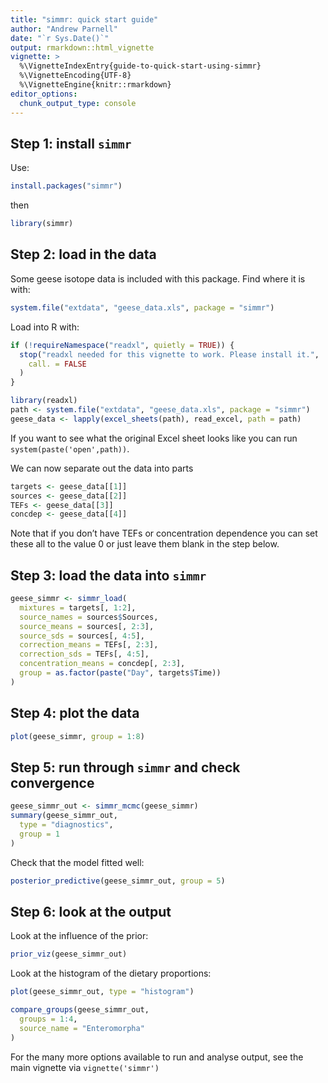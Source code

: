 ```yaml
---
title: "simmr: quick start guide"
author: "Andrew Parnell"
date: "`r Sys.Date()`"
output: rmarkdown::html_vignette
vignette: >
  %\VignetteIndexEntry{guide-to-quick-start-using-simmr}
  %\VignetteEncoding{UTF-8}
  %\VignetteEngine{knitr::rmarkdown}
editor_options: 
  chunk_output_type: console
---
```


## Step 1: install `simmr`

Use:
```r
install.packages("simmr")
```

then
```r
library(simmr)
```

## Step 2: load in the data

Some geese isotope data is included with this package. Find where it is with:
```r
system.file("extdata", "geese_data.xls", package = "simmr")
```

Load into R with:
```r
if (!requireNamespace("readxl", quietly = TRUE)) {
  stop("readxl needed for this vignette to work. Please install it.",
    call. = FALSE
  )
}
```
```r
library(readxl)
path <- system.file("extdata", "geese_data.xls", package = "simmr")
geese_data <- lapply(excel_sheets(path), read_excel, path = path)
```

If you want to see what the original Excel sheet looks like you can run `system(paste('open',path))`.

We can now separate out the data into parts 
```r
targets <- geese_data[[1]]
sources <- geese_data[[2]]
TEFs <- geese_data[[3]]
concdep <- geese_data[[4]]
```

Note that if you don't have TEFs or concentration dependence you can set these all to the value 0 or just leave them blank in the step below. 

## Step 3: load the data into `simmr`

```r
geese_simmr <- simmr_load(
  mixtures = targets[, 1:2],
  source_names = sources$Sources,
  source_means = sources[, 2:3],
  source_sds = sources[, 4:5],
  correction_means = TEFs[, 2:3],
  correction_sds = TEFs[, 4:5],
  concentration_means = concdep[, 2:3],
  group = as.factor(paste("Day", targets$Time))
)
```

## Step 4: plot the data 

```r
plot(geese_simmr, group = 1:8)
```

## Step 5: run through `simmr` and check convergence

```r
geese_simmr_out <- simmr_mcmc(geese_simmr)
summary(geese_simmr_out,
  type = "diagnostics",
  group = 1
)
```

Check that the model fitted well:
```r
posterior_predictive(geese_simmr_out, group = 5)
```

## Step 6: look at the output

Look at the influence of the prior:
```r
prior_viz(geese_simmr_out)
```

Look at the histogram of the dietary proportions:
```r
plot(geese_simmr_out, type = "histogram")
```

```r
compare_groups(geese_simmr_out,
  groups = 1:4,
  source_name = "Enteromorpha"
)
```

For the many more options available to run and analyse output, see the main vignette via `vignette('simmr')`

